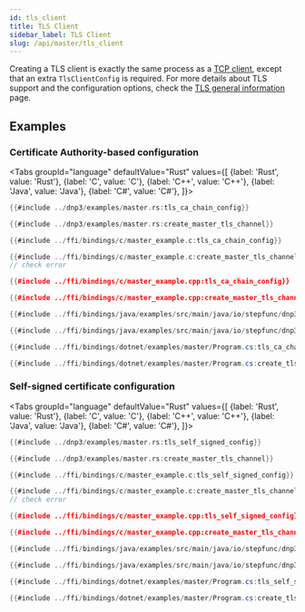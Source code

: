 ```yaml
---
id: tls_client
title: TLS Client
sidebar_label: TLS Client
slug: /api/master/tls_client
---
```



Creating a TLS client is exactly the same process as a [TCP client](./tcp_client.mdx),
except that an extra `TlsClientConfig` is required. For more details about TLS support and the configuration options,
check the [TLS general information](../tls.mdx) page.

## Examples

### Certificate Authority-based configuration

<Tabs
groupId="language"
defaultValue="Rust"
values={[
{label: 'Rust', value: 'Rust'},
{label: 'C', value: 'C'},
{label: 'C++', value: 'C++'},
{label: 'Java', value: 'Java'},
{label: 'C#', value: 'C#'},
]}>
<TabItem value="Rust">

```rust
{{#include ../dnp3/examples/master.rs:tls_ca_chain_config}}

{{#include ../dnp3/examples/master.rs:create_master_tls_channel}}
```

</TabItem>
<TabItem value="C">

```c
{{#include ../ffi/bindings/c/master_example.c:tls_ca_chain_config}}

{{#include ../ffi/bindings/c/master_example.c:create_master_tls_channel}}
// check error
```

</TabItem>
<TabItem value="C++">

```cpp
{{#include ../ffi/bindings/c/master_example.cpp:tls_ca_chain_config}}

{{#include ../ffi/bindings/c/master_example.cpp:create_master_tls_channel}}
```

</TabItem>
<TabItem value="Java">

```java
{{#include ../ffi/bindings/java/examples/src/main/java/io/stepfunc/dnp3/examples/MasterExample.java:tls_ca_chain_config}}

{{#include ../ffi/bindings/java/examples/src/main/java/io/stepfunc/dnp3/examples/MasterExample.java:create_tls_channel}}
```

</TabItem>
<TabItem value="C#">

```csharp
{{#include ../ffi/bindings/dotnet/examples/master/Program.cs:tls_ca_chain_config}}

{{#include ../ffi/bindings/dotnet/examples/master/Program.cs:create_tls_channel}}
```

</TabItem>
</Tabs>

### Self-signed certificate configuration

<Tabs
groupId="language"
defaultValue="Rust"
values={[
{label: 'Rust', value: 'Rust'},
{label: 'C', value: 'C'},
{label: 'C++', value: 'C++'},
{label: 'Java', value: 'Java'},
{label: 'C#', value: 'C#'},
]}>
<TabItem value="Rust">

```rust
{{#include ../dnp3/examples/master.rs:tls_self_signed_config}}

{{#include ../dnp3/examples/master.rs:create_master_tls_channel}}
```

</TabItem>
<TabItem value="C">

```c
{{#include ../ffi/bindings/c/master_example.c:tls_self_signed_config}}

{{#include ../ffi/bindings/c/master_example.c:create_master_tls_channel}}
// check error
```

</TabItem>
<TabItem value="C++">

```cpp
{{#include ../ffi/bindings/c/master_example.cpp:tls_self_signed_config}}

{{#include ../ffi/bindings/c/master_example.cpp:create_master_tls_channel}}
```

</TabItem>
<TabItem value="Java">

```java
{{#include ../ffi/bindings/java/examples/src/main/java/io/stepfunc/dnp3/examples/MasterExample.java:tls_self_signed_config}}

{{#include ../ffi/bindings/java/examples/src/main/java/io/stepfunc/dnp3/examples/MasterExample.java:create_tls_channel}}
```

</TabItem>
<TabItem value="C#">

```csharp
{{#include ../ffi/bindings/dotnet/examples/master/Program.cs:tls_self_signed_config}}

{{#include ../ffi/bindings/dotnet/examples/master/Program.cs:create_tls_channel}}
```

</TabItem>
</Tabs>
